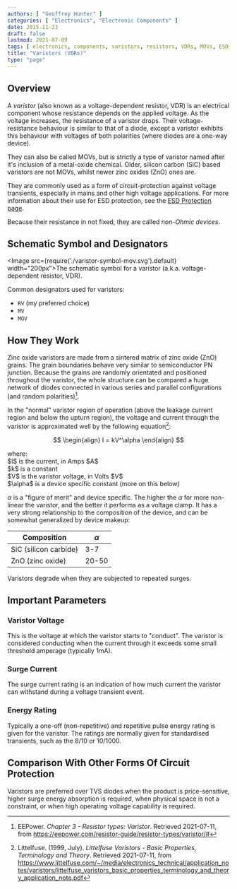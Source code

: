 ```yaml
---
authors: [ "Geoffrey Hunter" ]
categories: [ "Electronics", "Electronic Components" ]
date: 2015-11-23
draft: false
lastmod: 2021-07-09
tags: [ electronics, components, varistors, resistors, VDRs, MOVs, ESD, schematic symbols, surge current, energy rating ]
title: "Varistors (VDRs)"
type: "page"
---
```


## Overview

A _varistor_ (also known as a voltage-dependent resistor, VDR) is an electrical component whose resistance depends on the applied voltage. As the voltage increases, the resistance of a varistor drops. Their voltage-resistance behaviour is similar to that of a diode, except a varistor exhibits this behaviour with voltages of both polarities (where diodes are a one-way device).

They can also be called MOVs, but is strictly a type of varistor named after it's inclusion of a metal-oxide chemical. Older, silicon carbon (SiC) based varistors are not MOVs, whilst newer zinc oxides (ZnO) ones are. 

They are commonly used as a form of circuit-protection against voltage transients, especially in mains and other high voltage applications. For more information about their use for ESD protection, see the [ESD Protection page](/electronics/circuit-design/esd-protection/).

Because their resistance in not fixed, they are called _non-Ohmic devices_.

## Schematic Symbol and Designators

<Image src={require('./varistor-symbol-mov.svg').default} width="200px">The schematic symbol for a varistor (a.k.a. voltage-dependent resistor, VDR).</Image>

Common designators used for varistors:

* `RV` (my preferred choice)
* `MV`
* `MOV`

## How They Work

Zinc oxide varistors are made from a sintered matrix of zinc oxide (ZnO) grains. The grain boundaries behave very similar to semiconductor PN junction. Because the grains are randomly orientated and positioned throughout the varistor, the whole structure can be compared a huge network of diodes connected in various series and parallel configurations (and random polarities)[^bib-eepower].

In the "normal" varistor region of operation (above the leakage current region and below the upturn region), the voltage and current through the varistor is approximated well by the following equation[^bib-lf-theory]:

$$
\begin{align}
I = kV^\alpha
\end{align}
$$

<p class="centered">
where:<br/>
$I$ is the current, in Amps $A$<br/>
$k$ is a constant<br/>
$V$ is the varistor voltage, in Volts $V$<br/>
$\alpha$ is a device specific constant (more on this below)<br/>
</p>

$\alpha$ is a "figure of merit" and device specific. The higher the $\alpha$ for more non-linear the varistor, and the better it performs as a voltage clamp. It has a very strong relationship to the composition of the device, and can be somewhat generalized by device makeup:


| Composition | $\alpha$
|-------------|---------------
| SiC (silicon carbide) | 3-7
| ZnO (zinc oxide) | 20-50

Varistors degrade when they are subjected to repeated surges.

## Important Parameters

### Varistor Voltage

This is the voltage at which the varistor starts to "conduct". The varistor is considered conducting when the current through it exceeds some small threshold amperage (typically 1mA).

### Surge Current

The surge current rating is an indication of how much current the varistor can withstand during a voltage transient event.

### Energy Rating

Typically a one-off (non-repetitive) and repetitive pulse energy rating is given for the varistor. The ratings are normally given for standardised transients, such as the 8/10 or 10/1000.

## Comparison With Other Forms Of Circuit Protection

Varistors are preferred over TVS diodes when the product is price-sensitive, higher surge energy absorption is required, when physical space is not a constraint, or when high operating voltage capability is required.

[^bib-lf-theory]:  Littelfuse. (1999, July). _Littelfuse Varistors - Basic Properties,
Terminology and Theory_. Retrieved 2021-07-11, from https://www.littelfuse.com/~/media/electronics_technical/application_notes/varistors/littelfuse_varistors_basic_properties_terminology_and_theory_application_note.pdf
[^bib-eepower]:  EEPower. _Chapter 3 - Resistor types: Varistor_. Retrieved 2021-07-11, from https://eepower.com/resistor-guide/resistor-types/varistor/#
